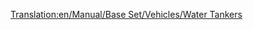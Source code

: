 [[Translation:en/Manual/Base Set/Vehicles/Water Tankers]]
{{hu/Navbox Közúti járművek}}
{{hu/Közúti járművek|name     = Uhl vízszállító
  |img      = Uhl_Water_Tanker.png
  |price    = £4,551 ($9,102)  
  |speed    = 30 mph (48 km/h)
  |annual   = £421 ($842)
  |designed = 1936
  |life     = 15
  |capacity = 21,000 liter [[hu/Manual/Base Set/Economy/Víz|víz]]
}}
{{hu/Közúti járművek|name     = Balogh vízszállító
  |img      = Balogh_Water_Tanker.png
  |price    = £5,781 ($11,562)  
  |speed    = 55 mph (88 km/h)
  |annual   = £787 ($1,574)
  |designed = 1978
  |life     = 15
  |capacity = 25,000 liter [[hu/Manual/Base Set/Economy/Víz|víz]]
}}
{{hu/Közúti járművek|name     = MPS vízszállító
  |img      = MPS_Water_Tanker.png
  |price    = £6,191 ($12,382) 
  |speed    = 70 mph (112 km/h)
  |annual   = £1,125 ($2,250)
  |designed = 2011
  |life     = 15
  |capacity = 27,000 liter [[hu/Manual/Base Set/Economy/Víz|víz]]
}}